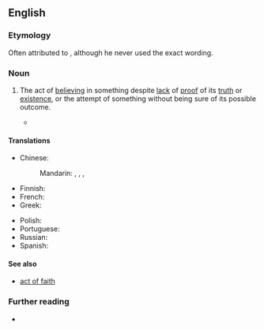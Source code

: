 {{also|leap-of-faith}}

==English==

===Etymology===
Often attributed to {{w|Søren Kierkegaard}}, although he never used the exact wording.

===Noun===
{{en-noun|leaps of faith}}

# {{lb|en|figuratively}} The act of [[believe|believing]] in something despite [[lack]] of [[proof]] of its [[truth]] or [[existence]], or the attempt of something without being sure of its possible outcome.
#: {{ux|en|He took a '''leap of faith''' by publishing his first book independently.}}
#* {{quote-av|en|medium=motion picture|role=Saito|actor=Ken Watanabe|title=Inception|year=2010|writer={{w|Christopher Nolan}}|passage=Don't you want to take a '''leap of faith'''? Or become an old man, filled with regret, waiting to die alone?}}

====Translations====
{{trans-top|act of believing in something despite proof}}
* Chinese:
*: Mandarin: {{t|cmn|[[選擇]][[相信]]}}, {{t|cmn|[[选择]][[相信]]|tr=xuǎnzé xiāngxìn}} {{qualifier|lit. "choose to believe"}}, {{t|cmn|[[信仰]][[之]][[躍]]}}, {{t|cmn|[[信仰]][[之]][[跃]]|tr=xìnyǎng zhī yuè}} {{qualifier|literary}}
* Finnish: {{t|fi|uskon hyppy}}
* French: {{t|fr|acte de foi|m}}
* Greek: {{t|el|τυφλή πίστη|f}}
{{trans-mid}}
* Polish: {{t|pl|skok wiary}}
* Portuguese: {{t|pt|salto da fé}}
* Russian: {{t-needed|ru}}
* Spanish: {{t|es|salto de fe|m}}
{{trans-bottom}}

====See also====
* [[act of faith]]

===Further reading===
* {{pedia}}